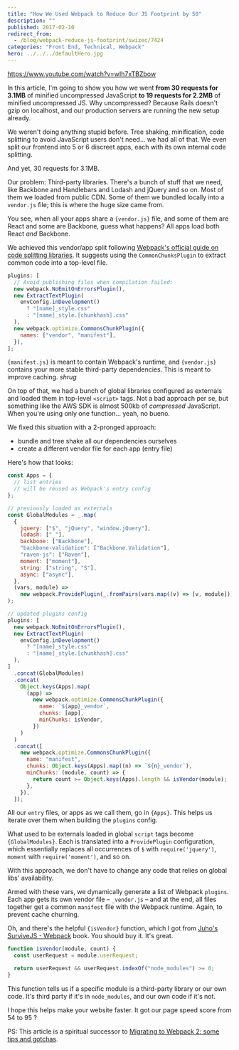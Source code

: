 ```yaml
---
title: "How We Used Webpack to Reduce Our JS Footprint by 50"
description: ""
published: 2017-02-10
redirect_from:
  - /blog/webpack-reduce-js-footprint/swizec/7424
categories: "Front End, Technical, Webpack"
hero: ../../../defaultHero.jpg
---
```


https://www.youtube.com/watch?v=wIh7xTBZbow

In this article, I'm going to show you how we went **from 30 requests for 3.1MB** of minified uncompressed JavaScript **to 19 requests for 2.2MB** of minified uncompressed JS. Why uncompressed? Because Rails doesn't gzip on localhost, and our production servers are running the new setup already.

We weren't doing anything stupid before. Tree shaking, minification, code splitting to avoid JavaScript users don't need… we had all of that. We even split our frontend into 5 or 6 discreet apps, each with its own internal code splitting.

And yet, 30 requests for 3.1MB.

Our problem: Third-party libraries. There's a bunch of stuff that we need, like Backbone and Handlebars and Lodash and jQuery and so on. Most of them we loaded from public CDN. Some of them we bundled locally into a `vendor.js` file; this is where the huge size came from.

You see, when all your apps share a `{vendor.js}` file, and some of them are React and some are Backbone, guess what happens? All apps load both React _and_ Backbone.

We achieved this vendor/app split following [Webpack's official guide on code splitting libraries](https://webpack.js.org/guides/code-splitting-libraries/). It suggests using the `CommonChunksPlugin` to extract common code into a top-level file.

```javascript
plugins: [
  // Avoid publishing files when compilation failed:
  new webpack.NoEmitOnErrorsPlugin(),
  new ExtractTextPlugin(
    envConfig.inDevelopment()
      ? "[name]_style.css"
      : "[name]_style.[chunkhash].css"
  ),
  new webpack.optimize.CommonsChunkPlugin({
    names: ["vendor", "manifest"],
  }),
];
```

`{manifest.js}` is meant to contain Webpack's runtime, and `{vendor.js}` contains your more stable third-party dependencies. This is meant to improve caching. _shrug_

On top of that, we had a bunch of global libraries configured as externals and loaded them in top-level `<script>` tags. Not a bad approach per se, but something like the AWS SDK is almost 500kb of _compressed_ JavaScript. When you're using only one function… yeah, no bueno.

We fixed this situation with a 2-pronged approach:

- bundle and tree shake all our dependencies ourselves
- create a different vendor file for each app (entry file)

Here's how that looks:

```javascript
const Apps = {
  // list entries
  // will be reused as Webpack's entry config
};

// previously loaded as externals
const GlobalModules = _.map(
  {
    jquery: ["$", "jQuery", "window.jQuery"],
    lodash: ["_"],
    backbone: ["Backbone"],
    "backbone-validation": ["Backbone.Validation"],
    "raven-js": ["Raven"],
    moment: ["moment"],
    string: ["string", "S"],
    async: ["async"],
  },
  (vars, module) =>
    new webpack.ProvidePlugin(_.fromPairs(vars.map((v) => [v, module])))
);

// updated plugins config
plugins: [
  new webpack.NoEmitOnErrorsPlugin(),
  new ExtractTextPlugin(
    envConfig.inDevelopment()
      ? "[name]_style.css"
      : "[name]_style.[chunkhash].css"
  ),
]
  .concat(GlobalModules)
  .concat(
    Object.keys(Apps).map(
      (app) =>
        new webpack.optimize.CommonsChunkPlugin({
          name: `${app}_vendor`,
          chunks: [app],
          minChunks: isVendor,
        })
    )
  )
  .concat([
    new webpack.optimize.CommonsChunkPlugin({
      name: "manifest",
      chunks: Object.keys(Apps).map((n) => `${n}_vendor`),
      minChunks: (module, count) => {
        return count >= Object.keys(Apps).length && isVendor(module);
      },
    }),
  ]);
```

All our `entry` files, or apps as we call them, go in `{Apps}`. This helps us iterate over them when building the `plugins` config.

What used to be externals loaded in global `script` tags become `{GlobalModules}`. Each is translated into a `ProvidePlugin` configuration, which essentially replaces all occurrences of `$` with `require('jquery')`, `moment` with `require('moment')`, and so on.

With this approach, we don't have to change any code that relies on global libs' availability.

Armed with these vars, we dynamically generate a list of Webpack `plugins`. Each app gets its own vendor file – `_vendor.js` – and at the end, all files together get a common `manifest` file with the Webpack runtime. Again, to prevent cache churning.

Oh, and there's the helpful `{isVendor}` function, which I got from [Juho's SurviveJS - Webpack](https://leanpub.com/survivejs-webpack) book. You should buy it. It's great.

```javascript
function isVendor(module, count) {
  const userRequest = module.userRequest;

  return userRequest && userRequest.indexOf("node_modules") >= 0;
}
```

This function tells us if a specific module is a third-party library or our own code. It's third party if it's in `node_modules`, and our own code if it's not.

I hope this helps make your website faster. It got our page speed score from 54 to 95 ?

PS: This article is a spiritual successor to [Migrating to Webpack 2: some tips and gotchas](https://swizec.com/blog/migrating-to-webpack-2-some-tips-and-gotchas/).